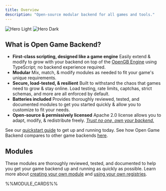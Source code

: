 ```yaml
---
title: Overview
description: "Open-source modular backend for all games and tools."
---
```



<img
  className="block dark:hidden"
  src="/images/hero-light.png"
  alt="Hero Light"
/>
<img
  className="hidden dark:block"
  src="/images/hero-dark.png"
  alt="Hero Dark"
/>

## What is Open Game Backend?

- **First-class scripting, designed like a game engine** Easily extend & modify to grow with your backend on top of the [OpenGB Engine](/engine/introduction) using TypeScript; no backend experience required.
- **Modular** Mix, match, & modify modules as needed to fit your game's unique requirements.
- **Secure, load-tested, & resilient** Built to withstand the chaos that games need to grow & stay online. Load testing, rate limits, captchas, strict schemas, <Tooltip tip="...documentation, secrets management, auto-scaling, and backups">and more</Tooltip> are all enforced by default.
- **Batteries included** Provides thoroughly reviewed, tested, and documented modules to get you started quickly & allow you to customize to fit your needs.
- **Open-source & permissively licensed** Apache 2.0 license allows you to adapt, modify, & redistribute freely. _[Trust no one, own your backend.](https://delistedgames.com/gamesparks-service-to-end-in-september-potential-threat-to-thousands-of-titles/)_

See our [quickstart guide](/concepts/quickstart) to get up and running today. See how Open Game Backend compares to other game backends [here](/comparison/playfab).

## Modules

These modules are thoroughly reviewed, tested, and documented to help you get your game backend up and running as quickly as possible. Learn more about [creating your own module](/build/introduction) and [using your own registries](/concepts/registries).

<CardGroup cols={2}>
  <Card title="Build your own" icon="plus" href="/build/introduction" />
  %%MODULE_CARDS%%
</CardGroup>
